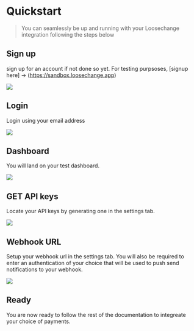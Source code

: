 # Quickstart

> You can seamlessly be up and running with your Loosechange integration following the steps below

## Sign up 
sign up for an account if not done so yet. For testing purpsoses, [signup here] -> (https://sandbox.loosechange.app) 

<Frame width="auto" height="auto" >
  <img src="../docs_image/signup.png"  />
</Frame>


## Login
Login using your email address

<Frame width="auto" height="auto" >
  <img src="../docs_image/login.png"  />
</Frame>

## Dashboard
You will land on your test dashboard.

<Frame width="auto" height="auto" >
  <img src="../docs_image/dashboard.png"  />
</Frame>

## GET API keys
Locate your API keys by generating one in the settings tab.

<Frame width="auto" height="auto" >
  <img src="../docs_image/getapi.png"  />
</Frame>

## Webhook URL
Setup your webhook url in the settings tab. You will also be required to enter an authentication of your choice that will be used to push send notifications to your webhook.

<Frame width="auto" height="auto" >
  <img src="../docs_image/webhook.png"  />
</Frame>

## Ready
You are now ready to follow the rest of the documentation to integreate your choice of payments.


